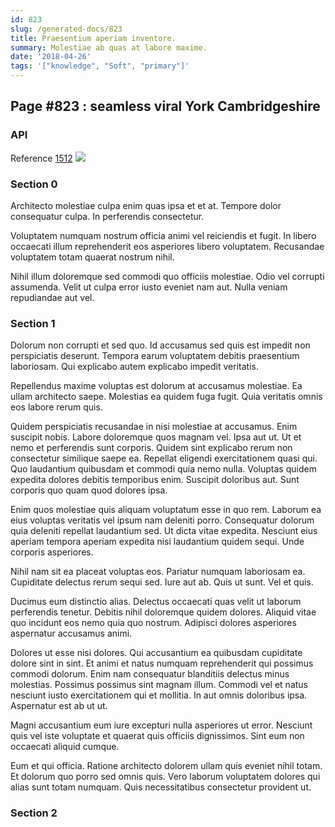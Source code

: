 ```yaml
---
id: 823
slug: /generated-docs/823
title: Praesentium aperiam inventore.
summary: Molestiae ab quas at labore maxime.
date: '2018-04-26'
tags: '["knowledge", "Soft", "primary"]'
---
```


## Page #823 : seamless viral York Cambridgeshire
### API



Reference [1512](/generated-docs/1512)
![](/assets/cats-3.jpg)

### Section 0
Architecto molestiae culpa enim quas ipsa et et at. Tempore dolor consequatur culpa. In perferendis consectetur.
 Voluptatem numquam nostrum officia animi vel reiciendis et fugit. In libero occaecati illum reprehenderit eos asperiores libero voluptatem. Recusandae voluptatem totam quaerat nostrum nihil.
 Nihil illum doloremque sed commodi quo officiis molestiae. Odio vel corrupti assumenda. Velit ut culpa error iusto eveniet nam aut. Nulla veniam repudiandae aut vel.
### Section 1
Dolorum non corrupti et sed quo. Id accusamus sed quis est impedit non perspiciatis deserunt. Tempora earum voluptatem debitis praesentium laboriosam. Qui explicabo autem explicabo impedit veritatis.
 Repellendus maxime voluptas est dolorum at accusamus molestiae. Ea ullam architecto saepe. Molestias ea quidem fuga fugit. Quia veritatis omnis eos labore rerum quis.
 Quidem perspiciatis recusandae in nisi molestiae at accusamus. Enim suscipit nobis. Labore doloremque quos magnam vel. Ipsa aut ut. Ut et nemo et perferendis sunt corporis.
Quidem sint explicabo rerum non consectetur similique saepe ea. Repellat eligendi exercitationem quasi qui. Quo laudantium quibusdam et commodi quia nemo nulla. Voluptas quidem expedita dolores debitis temporibus enim. Suscipit doloribus aut. Sunt corporis quo quam quod dolores ipsa.
 Enim quos molestiae quis aliquam voluptatum esse in quo rem. Laborum ea eius voluptas veritatis vel ipsum nam deleniti porro. Consequatur dolorum quia deleniti repellat laudantium sed. Ut dicta vitae expedita. Nesciunt eius aperiam tempora aperiam expedita nisi laudantium quidem sequi. Unde corporis asperiores.
 Nihil nam sit ea placeat voluptas eos. Pariatur numquam laboriosam ea. Cupiditate delectus rerum sequi sed.
Iure aut ab. Quis ut sunt. Vel et quis.
 Ducimus eum distinctio alias. Delectus occaecati quas velit ut laborum perferendis tenetur. Debitis nihil doloremque quidem dolores. Aliquid vitae quo incidunt eos nemo quia quo nostrum. Adipisci dolores asperiores aspernatur accusamus animi.
 Dolores ut esse nisi dolores. Qui accusantium ea quibusdam cupiditate dolore sint in sint. Et animi et natus numquam reprehenderit qui possimus commodi dolorum.
Enim nam consequatur blanditiis delectus minus molestias. Possimus possimus sint magnam illum. Commodi vel et natus nesciunt iusto exercitationem qui et mollitia. In aut omnis doloribus ipsa. Aspernatur est ab ut ut.
 Magni accusantium eum iure excepturi nulla asperiores ut error. Nesciunt quis vel iste voluptate et quaerat quis officiis dignissimos. Sint eum non occaecati aliquid cumque.
 Eum et qui officia. Ratione architecto dolorem ullam quis eveniet nihil totam. Et dolorum quo porro sed omnis quis. Vero laborum voluptatem dolores qui alias sunt totam numquam. Quis necessitatibus consectetur provident ut.
### Section 2

